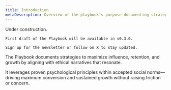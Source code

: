 ```yaml
---
title: Introduction
metaDescription: Overview of the playbook’s purpose—documenting strategies, tactics, and mechanisms for growth withnin established ethical norms.
---
```


<Note type="danger" title="Note">
    Under construction.

    First draft of the Playbook will be available in v0.3.0.

    Sign up for the newsletter or follow on X to stay updated.

</Note>

The Playbook documents strategies to maximize influence, retention, and growth by aligning with ethical narratives that resonate.

It leverages proven psychological principles within accepted social norms—driving maximum conversion and sustained growth without raising friction or concern.